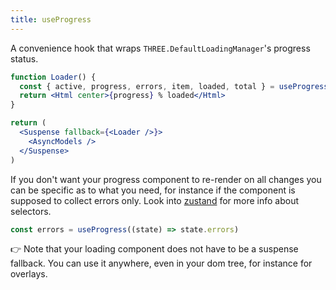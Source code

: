 ```yaml
---
title: useProgress
---
```


A convenience hook that wraps `THREE.DefaultLoadingManager`'s progress status.

```jsx
function Loader() {
  const { active, progress, errors, item, loaded, total } = useProgress()
  return <Html center>{progress} % loaded</Html>
}

return (
  <Suspense fallback={<Loader />}>
    <AsyncModels />
  </Suspense>
)
```

If you don't want your progress component to re-render on all changes you can be specific as to what you need, for instance if the component is supposed to collect errors only. Look into [zustand](https://github.com/react-spring/zustand) for more info about selectors.

```jsx
const errors = useProgress((state) => state.errors)
```

👉 Note that your loading component does not have to be a suspense fallback. You can use it anywhere, even in your dom tree, for instance for overlays.

<StoryBookLink link="misc-useprogress--use-progress-scene-st" />

<StoryBookEmbed id="misc-useprogress--use-progress-scene-st" />
